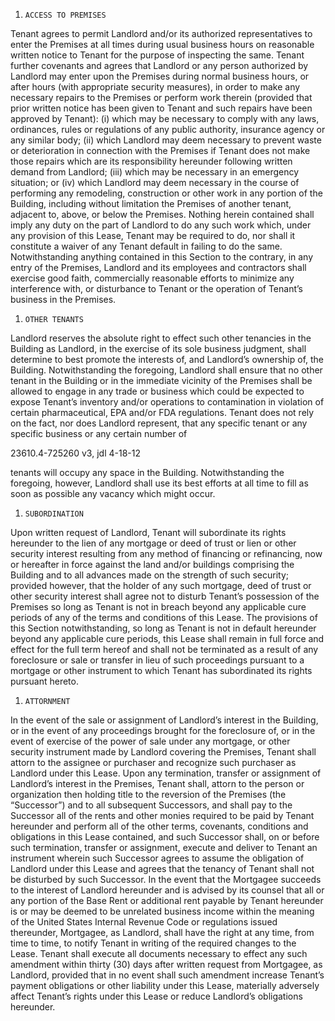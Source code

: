 1. `ACCESS TO PREMISES`

Tenant agrees to permit Landlord and/or its authorized representatives to enter the Premises at all times during usual business hours on reasonable written notice to Tenant for the purpose of inspecting the same.  Tenant further covenants and agrees that Landlord or any person authorized by Landlord may enter upon the Premises during normal business hours, or after hours (with appropriate security measures), in order to make any necessary repairs to the Premises or perform work therein (provided that prior written notice has been given to Tenant and such repairs have been approved by Tenant): (i) which may be necessary to comply with any laws, ordinances, rules or regulations of any public authority, insurance agency or any similar body; (ii) which Landlord may deem necessary to prevent waste or deterioration in connection with the Premises if Tenant does not make those repairs which are its responsibility hereunder following written demand from Landlord; (iii) which may be necessary in an emergency situation; or (iv) which Landlord may deem necessary in the course of performing any remodeling, construction or other work in any portion of the Building, including without limitation the Premises of another tenant, adjacent to, above, or below the Premises.  Nothing herein contained shall imply any duty on the part of Landlord to do any such work which, under any provision of this Lease, Tenant may be required to do, nor shall it constitute a waiver of any Tenant default in failing to do the same.  Notwithstanding anything contained in this Section to the contrary, in any entry of the Premises, Landlord and its employees and contractors shall exercise good faith, commercially reasonable efforts to minimize any interference with, or disturbance to Tenant or the operation of Tenant’s business in the Premises.

1. `OTHER TENANTS`

Landlord reserves the absolute right to effect such other tenancies in the Building as Landlord, in the exercise of its sole business judgment, shall determine to best promote the interests of, and Landlord’s ownership of, the Building.  Notwithstanding the foregoing, Landlord shall ensure that no other tenant in the Building or in the immediate vicinity of the Premises shall be allowed to engage in any trade or business which could be expected to expose Tenant’s inventory and/or operations to contamination in violation of certain pharmaceutical, EPA and/or FDA regulations.  Tenant does not rely on the fact, nor does Landlord represent, that any specific tenant or any specific business or any certain number of

23610.4-725260 v3, jdl 4-18-12

tenants will occupy any space in the Building.  Notwithstanding the foregoing, however, Landlord shall use its best efforts at all time to fill as soon as possible any vacancy which might occur.

1. `SUBORDINATION`

Upon written request of Landlord, Tenant will subordinate its rights hereunder to the lien of any mortgage or deed of trust or lien or other security interest resulting from any method of financing or refinancing, now or hereafter in force against the land and/or buildings comprising the Building and to all advances made on the strength of such security; provided however, that the holder of any such mortgage, deed of trust or other security interest shall agree not to disturb Tenant’s possession of the Premises so                                                                                                                                                                                                                                                  long as Tenant is not in breach beyond any applicable cure periods of any of the terms and conditions of this Lease.  The provisions of this Section notwithstanding, so long as Tenant is not in default hereunder beyond any applicable cure periods, this Lease shall remain in full force and effect for the full term hereof and shall not be terminated as a result of any foreclosure or sale or transfer in lieu of such proceedings pursuant to a mortgage or other instrument to which Tenant has subordinated its rights pursuant hereto.

1. `ATTORNMENT`

In the event of the sale or assignment of Landlord’s interest in the Building, or in the event of any proceedings brought for the foreclosure of, or in the event of exercise of the power of sale under any mortgage, or other security instrument made by Landlord covering the Premises, Tenant shall attorn to the assignee or purchaser and recognize such purchaser as Landlord under this Lease.  Upon any termination, transfer or assignment of Landlord’s interest in the Premises, Tenant shall, attorn to the person or organization then holding title to the reversion of the Premises (the “Successor”) and to all subsequent Successors, and shall pay to the Successor all of the rents and other monies required to be paid by Tenant hereunder and perform all of the other terms, covenants, conditions and obligations in this Lease contained, and such Successor shall, on or before such termination, transfer or assignment,  execute and deliver to Tenant an instrument wherein such Successor agrees to assume the obligation of Landlord under this Lease and agrees that the tenancy of Tenant shall not be disturbed by such Successor.  In the event that the Mortgagee succeeds to the interest of Landlord hereunder and is advised by its counsel that all or any portion of the Base Rent or additional rent payable by Tenant hereunder is or may be deemed to be unrelated business income within the meaning of the United States Internal Revenue Code or regulations issued thereunder, Mortgagee, as Landlord, shall have the right at any time, from time to time, to notify Tenant in writing of the required changes to the Lease.  Tenant shall execute all documents necessary to effect any such amendment within thirty (30) days after written request from Mortgagee, as Landlord, provided that in no event shall such amendment increase Tenant’s payment obligations or other liability under this Lease, materially adversely affect Tenant’s rights under this Lease or reduce Landlord’s obligations hereunder.